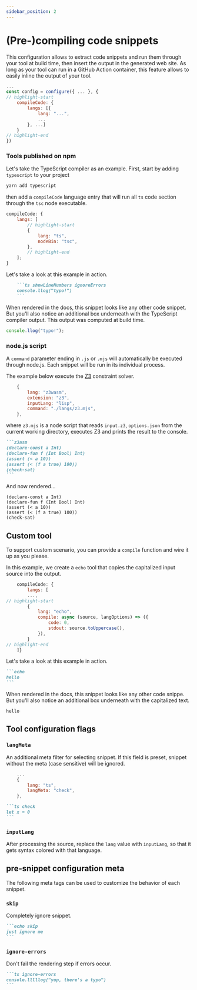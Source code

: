 ```yaml
---
sidebar_position: 2
---
```


# (Pre-)compiling code snippets

This configuration allows to extract code snippets and run them through your tool at build time, then insert the
output in the generated web site. As long as your tool can run in a GitHub Action container, this feature allows to easily
inline the output of your tool.

```js title="website/docusaurus.config.js"
...
const config = configure({ ... }, {
// highlight-start
    compileCode: {
        langs: [{
            lang: "...",
            ...
        }, ...]
    }
// highlight-end
})
```

### Tools published on npm

Let's take the TypeScript compiler as an example. First, start by adding `typescript` to your project

```bash npm2yarn
yarn add typescript
```

then add a `compileCode` language entry that will run all `ts` code section through the `tsc` node executable.

```js title="website/docusaurus.config.js"
compileCode: {
    langs: [
        // highlight-start
        {
            lang: "ts",
            nodeBin: "tsc",
        },
        // highlight-end
    ];
}
```

Let's take a look at this example in action.

````markdown
    ```ts showLineNumbers ignoreErrors
    console.llog("typo!")
    ```
````

When rendered in the docs, this snippet looks like any other code snippet. But you'll also notice an additional box
underneath with the TypeScript compiler output. This output was computed at build time.

```ts showLineNumbers ignoreErrors
console.llog("typo!");
```

### node.js script

A `command` parameter ending in `.js` or `.mjs` will automatically
be executed through node.js. 
Each snippet will be run in its individual process.

The example below execute the [Z3](https://github.com/Z3Prover/z3) constraint solver.

```js
    {
        lang: "z3wasm",
        extension: "z3",
        inputLang: "lisp",
        command: "./langs/z3.mjs",
    },
```

where `z3.mjs` is a node script that reads `input.z3`, `options.json` from the current working directory,
executes Z3 and prints the result to the console.

````markdown
```z3asm
(declare-const a Int)
(declare-fun f (Int Bool) Int)
(assert (< a 10))
(assert (< (f a true) 100))
(check-sat)
```
````

And now rendered...

```z3wasm
(declare-const a Int)
(declare-fun f (Int Bool) Int)
(assert (< a 10))
(assert (< (f a true) 100))
(check-sat)
```

## Custom tool

To support custom scenario, you can provide a `compile` function
and wire it up as you please.

In this example, we create a `echo` tool that copies the capitalized input source
into the output.

```js title="website/docusaurus.config.js"
    compileCode: {
        langs: [
        ...,
// highlight-start
        {
            lang: "echo",
            compile: async (source, langOptions) => ({
                code: 0,
                stdout: source.toUppercase(),
            }),
        }
// highlight-end
    ]}
```

Let's take a look at this example in action.

````markdown
```echo
hello
```
````

When rendered in the docs, this snippet looks like any other code snippe.
But you'll also notice an additional box
underneath with the capitalized text.

```echo
hello
```

## Tool configuration flags

### `langMeta`

An additional meta filter for selecting snippet. If this field is preset, snippet without the meta (case sensitive) 
will be ignored.

```js title="website/docusaurus.config.js"
    ...
    {
        lang: "ts",
        langMeta: "check",
    },
```

````markdown
```ts check
let x = 0
```
````

### `inputLang`

After processing the source, replace the `lang` value 
with `inputLang`, so that it gets syntax colored with that language.

## pre-snippet configuration meta

The following meta tags can be used to customize the behavior of each snippet.

### `skip`

Completely ignore snippet.

````markdown
```echo skip
just ignore me
```
````

### `ignore-errors`

Don't fail the rendering step if errors occur.

````markdown
```ts ignore-errors
console.lllllog("yup, there's a typo")
```
````
